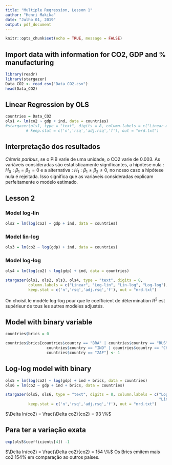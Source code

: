 ```yaml
---
title: "Multiple Regression, Lesson 1"
author: "Henri Makika"
date: "Julho 01, 2019"
output: pdf_document
---
```


```r
knitr::opts_chunk$set(echo = TRUE, message = FALSE)
```

## Import data with information for CO2, GDP and % manufacturing 

```r
library(readr)
library(stargazer)
Data_CO2 <- read_csv("Data_CO2.csv")
head(Data_CO2)
```

## Linear Regression by OLS

```r
countries = Data_CO2
ols1 <- lm(co2 ~ gdp + ind, data = countries)
#stargazer(ols1, type = "text", digits = 8, column.labels = c("Linear model"),
         # keep.stat = c('n','rsq','adj.rsq','f'), out = "mrd.txt")

```

## Interpretação dos resultados

*Céteris paribus*, se o PIB varie de uma unidade, o CO2 varie de 0.003. As variáveis consideradas são estatisticamente significantes, a hipótese nula : $H_0: \beta_1 = \beta_2 = 0$ e a alternativa : $H_1: \beta_1 \neq \beta_2 \neq 0$, no nosso caso a hipótese nula é rejeitada. Isso significa que as variáveis consideradas explicam perfeitamente o modelo estimado.   

## Lesson 2


### Model log-lin 


```r
ols2 = lm(log(co2) ~ gdp + ind, data = countries)
```

### Model lin-log

```r
ols3 = lm(co2 ~ log(gdp) + ind, data = countries)
```

### Model log-log

```r
ols4 = lm(log(co2) ~ log(gdp) + ind, data = countries)

stargazer(ols1, ols2, ols3, ols4, type = "text", digits = 8, 
          column.labels = c("Linear", "Log-lin", "Lin-log", "Log-log"),
          keep.stat = c('n','rsq','adj.rsq','f'), out = "mrd.txt")
```

On choisit le modèle log-log pour que le coefficient de détermination $R^2$ est supérieur de tous les autres modèles adjustés. 


## Model with binary variable

```r
countries$brics = 0

countries$brics[countries$country == "BRA" | countries$country == "RUS" | 
                  countries$country == "IND" | countries$country == "CHN" |
                  countries$country == "ZAF"] <- 1
```

## Log-log model with binary

```r
ols5 = lm(log(co2) ~ log(gdp) + ind + brics, data = countries)
ols6 = lm(co2 ~ gdp + ind + brics, data = countries)

stargazer(ols5, ols6, type = "text", digits = 8, column.labels = c("Log-log Binary",
                                                                   "Linear"),
          keep.stat = c('n','rsq','adj.rsq','f'), out = "mrd.txt")
```

$\Delta ln(co2) = \frac{\Delta co2}{co2} = 93 \%$ 

## Para ter a variação exata 
```r
exp(ols5$coefficients[4]) -1 
```

$\Delta ln(co2) = \frac{\Delta co2}{co2} = 154 \%$ Os Brics emitem mais co2 $154 \%$ em comparação ao outros países.  










